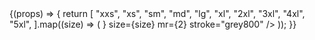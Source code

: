 

<Meta title="Core/Icon" component={Icon} />

<Canvas>
  <Story name="Sizes">
    {(props) => {
      return [
        "xxs",
        "xs",
        "sm",
        "md",
        "lg",
        "xl",
        "2xl",
        "3xl",
        "4xl",
        "5xl",
      ].map((size) => (
        <Icon
          svg={<SVG src={userIcon} />}
          size={size}
          mr={2}
          stroke="grey800"
        />
      ));
    }}
  </Story>
</Canvas>
